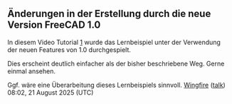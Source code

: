 == Änderungen in der Erstellung durch die neue Version FreeCAD 1.0 ==

In diesem Video Tutorial [https://www.youtube.com/watch?v=7XWbBHv80EU] wurde das Lernbeispiel unter der Verwendung der neuen Features von 1.0 durchgespielt.

Dies erscheint deutlich einfacher als der bisher beschriebene Weg. Gerne einmal ansehen.

Ggf. wäre eine Überarbeitung dieses Lernbeispiels sinnvoll. [[User:Wingfire|Wingfire]] ([[User talk:Wingfire|talk]]) 08:02, 21 August 2025 (UTC)